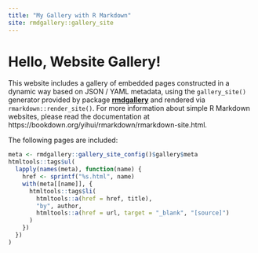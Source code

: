 ```yaml
---
title: "My Gallery with R Markdown"
site: rmdgallery::gallery_site
---
```


<h1>Hello, Website Gallery!</h1>

This website includes a gallery of embedded pages constructed in a dynamic way based on JSON / YAML metadata, using the `gallery_site()` generator provided by package [**rmdgallery**](https://riccardoporreca.github.io/rmdgallery) and rendered via `rmarkdown::render_site()`. For more information about simple R Markdown websites, please read the documentation at https://bookdown.org/yihui/rmarkdown/rmarkdown-site.html.

The following pages are included:

```r
meta <- rmdgallery::gallery_site_config()$gallery$meta
htmltools::tags$ul(
  lapply(names(meta), function(name) {
    href <- sprintf("%s.html", name)
    with(meta[[name]], {
      htmltools::tags$li(
        htmltools::a(href = href, title),
        "by", author, 
        htmltools::a(href = url, target = "_blank", "[source]")
      )
    })
  })
)
```

